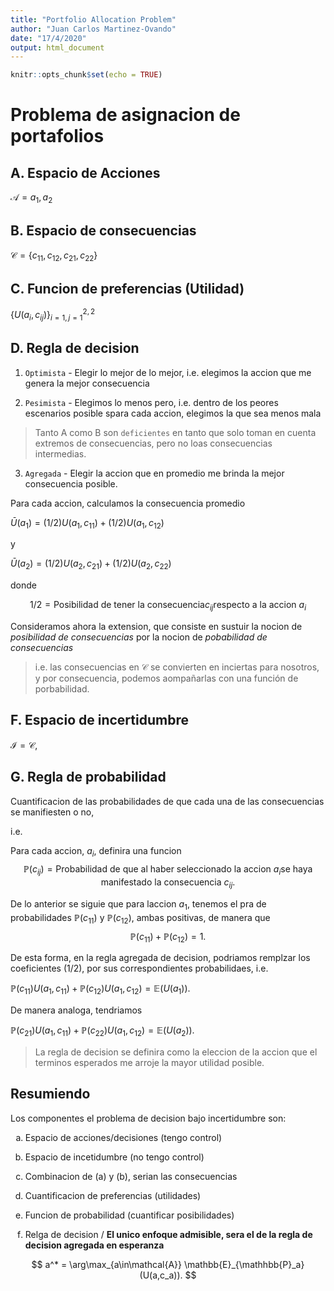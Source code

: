 ```yaml
---
title: "Portfolio Allocation Problem"
author: "Juan Carlos Martinez-Ovando"
date: "17/4/2020"
output: html_document
---
```


```r
knitr::opts_chunk$set(echo = TRUE)
```

# Problema de asignacion de portafolios

## A. Espacio de Acciones

$\mathcal{A}={a_1,a_2}$

## B. Espacio de consecuencias

$\mathcal{C}=\{c_{11},c_{12},c_{21},c_{22}\}$

## C. Funcion de preferencias (Utilidad)

$\{U(a_i,c_{ij})\}_{i=1,j=1}^{2,2}$

## D. Regla de decision


1. `Optimista` - Elegir lo mejor de lo mejor, i.e. elegimos la accion que me genera la mejor consecuencia

2. `Pesimista` - Elegimos lo menos pero, i.e. dentro de los peores escenarios posible spara cada accion, elegimos la que sea menos mala

> Tanto A como B son `deficientes` en tanto que solo toman en cuenta extremos de consecuencias, pero no loas consecuencias intermedias.

3. `Agregada` - Elegir la accion que en promedio me brinda la mejor consecuencia posible.

Para cada accion, calculamos la consecuencia promedio

$\bar{U}(a_1)=(1/2) U(a_1,c_{11}) + (1/2)U(a_1,c_{12})$

y 

$\bar{U}(a_2)=(1/2) U(a_2,c_{21}) + (1/2)U(a_2,c_{22})$


donde 

$$
1/2 = \text{Posibilidad de tener la consecuencia} c_{ij} \text{respecto a la accion } a_i
$$

Consideramos ahora la extension, que consiste en sustuir la nocion de *posibilidad de consecuencias* por la nocion de *pobabilidad de consecuencias*

> i.e. las consecuencias en $\mathcal{C}$ se convierten en inciertas para nosotros, y por consecuencia, podemos aompañarlas con una función de porbabilidad.

## F. Espacio de incertidumbre

$\mathcal{I}=\mathcal{C},$

## G. Regla de probabilidad

Cuantificacion de las probabilidades de que cada una de las consecuencias se manifiesten o no,

i.e.

Para cada accion, $a_i$, definira una funcion
$$
\mathbb{P}(c_{ij})=\text{Probabilidad de que al haber seleccionado la accion } a_i \text{se haya manifestado la consecuencia }c_{ij}. 
$$

De lo anterior se siguie que para laccion $a_1$, tenemos el pra de probabilidades
$\mathbb{P}(c_{11})$ y $\mathbb{P}(c_{12})$, ambas positivas, de manera que 
$$
\mathbb{P}(c_{11}) + \mathbb{P}(c_{12}) = 1.
$$

De esta forma, en la regla agregada de decision, podriamos remplzar los coeficientes (1/2), por sus correspondientes probabilidaes, i.e.

$\mathbb{P}(c_{11}) U(a_1,c_{11}) + \mathbb{P}(c_{12}) U(a_1,c_{12})=\mathbb{E}(U(a_1))$.

De manera analoga, tendriamos

$\mathbb{P}(c_{21}) U(a_1,c_{11}) + \mathbb{P}(c_{22}) U(a_1,c_{12})=\mathbb{E}(U(a_2))$.


> La regla de decision se definira como la eleccion de la accion que el terminos esperados me arroje la mayor utilidad posible.


## Resumiendo

Los componentes el problema de decision bajo incertidumbre son:

a. Espacio de acciones/decisiones (tengo control)

b. Espacio de incetidumbre (no tengo control)

c. Combinacion de (a) y (b), serian las consecuencias

d. Cuantificacion de preferencias (utilidades)

e. Funcion de probabilidad (cuantificar posibilidades)

f. Relga de decision / **El unico enfoque admisible, sera el de la regla de decision agregada en esperanza**

$$
a^* = \arg\max_{a\in\mathcal{A}} \mathbb{E}_{\mathhbb{P}_a}(U(a,c_a)). 
$$

